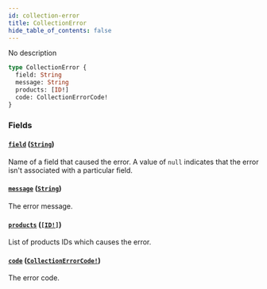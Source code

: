 ```yaml
---
id: collection-error
title: CollectionError
hide_table_of_contents: false
---
```


No description

```graphql
type CollectionError {
  field: String
  message: String
  products: [ID!]
  code: CollectionErrorCode!
}
```

### Fields

#### [`field`](#) ([`String`](../../../developer/api-reference/scalars/string))

Name of a field that caused the error. A value of `null` indicates that the error isn't associated with a particular field.

#### [`message`](#) ([`String`](../../../developer/api-reference/scalars/string))

The error message.

#### [`products`](#) ([`[ID!]`](../../../developer/api-reference/scalars/id))

List of products IDs which causes the error.

#### [`code`](#) ([`CollectionErrorCode!`](../../../developer/api-reference/enums/collection-error-code))

The error code.
